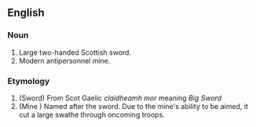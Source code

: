 ==English==
===Noun===
#Large two-handed Scottish sword.
#Modern antipersonnel mine.


===Etymology===

#(Sword) From Scot Gaelic ''claidheamh mor''  meaning ''Big Sword''
#(Mine ) Named after the sword. Due to the mine's ability to be aimed, it cut a large swathe through oncoming troops.